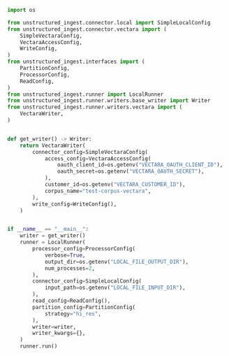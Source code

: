 ```python Python
import os

from unstructured_ingest.connector.local import SimpleLocalConfig
from unstructured_ingest.connector.vectara import (
    SimpleVectaraConfig,
    VectaraAccessConfig,
    WriteConfig,
)
from unstructured_ingest.interfaces import (
    PartitionConfig,
    ProcessorConfig,
    ReadConfig,
)
from unstructured_ingest.runner import LocalRunner
from unstructured_ingest.runner.writers.base_writer import Writer
from unstructured_ingest.runner.writers.vectara import (
    VectaraWriter,
)


def get_writer() -> Writer:
    return VectaraWriter(
        connector_config=SimpleVectaraConfig(
            access_config=VectaraAccessConfig(
                oauth_client_id=os.getenv("VECTARA_OAUTH_CLIENT_ID"),
                oauth_secret=os.getenv("VECTARA_OAUTH_SECRET"),
            ),
            customer_id=os.getenv("VECTARA_CUSTOMER_ID"),
            corpus_name="test-corpus-vectara",
        ),
        write_config=WriteConfig(),
    )


if __name__ == "__main__":
    writer = get_writer()
    runner = LocalRunner(
        processor_config=ProcessorConfig(
            verbose=True,
            output_dir=os.getenv("LOCAL_FILE_OUTPUT_DIR"),
            num_processes=2,
        ),
        connector_config=SimpleLocalConfig(
            input_path=os.getenv("LOCAL_FILE_INPUT_DIR"),
        ),
        read_config=ReadConfig(),
        partition_config=PartitionConfig(
            strategy="hi_res",
        ),
        writer=writer,
        writer_kwargs={},
    )
    runner.run()
```
